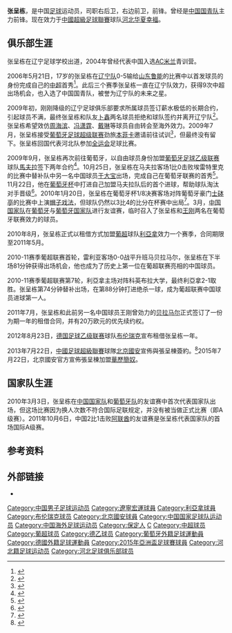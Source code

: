 {{NoteTA|G1=足球|G2=西甲|G3=uefa|G4=德甲
|1=zh-hans:雷利亚;zh-hk:利亞拿;zh-tw:雷利亞;
|2=zh-hans:贝拉马尔; zh-hant:比拉馬;

}}
{{Infobox football biography
| name = 张呈栋
| fullname = 张呈栋
| image =张呈栋.png
| englishfullname = Zhang Chengdong
| birth_date = {{Birth date and age|1989|2|9|df=y}}
| birth_place = 中国[[河北|河北]][[保定|保定]]
| dateofbirth = {{birth date and age|1989|2|9}}
| height = {{height|m=1.88}}
| currentclub = [[河北华夏幸福足球俱乐部|河北华夏幸福]]
| clubnumber = 28
| position = 前锋，右后卫，右边前卫
| youthyears1 = 1999–2006 | youthclubs1 = [[辽宁宏运足球俱乐部|辽宁宏运]]
| years1 = 2006–2008 | clubs1 = [[辽宁宏运足球俱乐部|辽宁宏运]] | caps1 = 9 | goals1 = 2
| years2 = 2009–2013 | clubs2 = [[馬夫拉體育會|馬夫拉]] | caps2 = 28 | goals2 = 4
| years3 = 2010–2011 | clubs3 = → [[利亞拿體育會|利亞拿]] (租借) | caps3 = 14 | goals3 = 2
| years4 = 2011–2012 | clubs4 = → [[比拉馬體育會|比拉馬]] (租借) | caps4 = 26 | goals4 = 6
| years5 = 2012–2013 | clubs5 = → [[和睦不伦瑞克|和睦不伦瑞克]] (租借) | caps5 = 12 | goals5 = 0
| years6 = 2013–2016 | clubs6 = [[北京國安足球俱樂部|北京國安]] | caps6 = 62 | goals6 = 2
| years7 = 2015–2016 | clubs7 = → [[巴列卡诺闪电|巴列卡诺]] (租借) | caps7 = 1 | goals7 = 0
| years8 = 2017– | clubs8 = [[河北华夏幸福足球俱乐部|河北华夏幸福]] | caps8 = 102 | goals8 = 9
| nationalyears1 = 2011– | nationalteam1 = [[中国国家足球队|中国]] | nationalcaps1 = 32 | nationalgoals1 = 0
| pcupdate = 2021年7月8日
| ntupdate = 2021-7-8
}}

'''张呈栋'''{{BD|1989年|2月9日|||Zhang Chengdong}}，是中国[[足球|足球]]运动员，司职右后卫，右边前卫，前锋。曾经是[[中国国家青年足球队|中国国青队]]主力前锋。现在效力于[[中國超級足球聯賽|中國超級足球聯賽]]球队[[河北华夏幸福足球俱乐部|河北华夏幸福]]。

==俱乐部生涯==
张呈栋在辽宁足球学校出道，2004年曾经代表中国入选[[AC米兰|AC米兰]]青训营。

2006年5月21日，17岁的张呈栋在[[辽宁足球俱乐部|辽宁队]]0-5输给[[山东鲁能|山东鲁能]]的比赛中以首发球员的身份完成自己的[[中超|中超]]首秀<ref>{{cite web| title ="穷辽足惨败给富鲁能 “钱袋子”决定比赛胜败"| url =http://sports.nen.com.cn/72626041549488128/20060522/1920488.shtml| access-date =2009-11-23| archive-date =2012-03-15| archive-url =https://web.archive.org/web/20120315073624/http://sports.nen.com.cn/72626041549488128/20060522/1920488.shtml| dead-url =yes}}</ref>。此后三个赛季张呈栋一直在辽宁队效力，获得9次中超出场机会，也入选了中国国青队，被誉为辽宁队的未来之星。

2009年初，刚刚降级的辽宁足球俱乐部要求所属球员签订薪水极低的长期合约，引起球员不满，最终张呈栋和队友[[卜鑫|卜鑫]]两名球员拒绝和球队签约并离开辽宁队<ref>{{cite web| title ="张呈栋交底为何拒签合同 三年长约恐毁大好前程"| url =http://sports.163.com/09/0302/01/53C6KDN200051C89.html| access-date =2009-11-23| archive-date =2017-02-02| archive-url =https://web.archive.org/web/20170202203750/http://sports.163.com/09/0302/01/53C6KDN200051C89.html| dead-url =no}}</ref>。张呈栋希望效仿[[周海滨|周海滨]]、[[冯潇霆|冯潇霆]]、[[戴琳|戴琳]]等球员自由转会至海外效力。2009年7月，张呈栋接受[[葡萄牙足球超级联赛|葡萄牙足球超级联赛]]劲旅[[里斯本與本菲卡體育|本菲卡]]邀请前往试训<ref>{{cite web| title ="国青尖刀再得葡超球会相中 两年前曾受本菲卡青睐"| url =http://cnsoccer.titan24.com/2009-07-20/40003.html| deadurl =yes| archiveurl =https://web.archive.org/web/20090824132200/http://cnsoccer.titan24.com/2009-07-20/40003.html| archivedate =2009-08-24| access-date =2009-11-23}}</ref>，但最终没有留下。张呈栋回国代表河北队参加[[中华人民共和国第十一届全国运动会|全运会]]足球比赛。

2009年9月，张呈栋再次前往葡萄牙，以自由球员身份加盟[[葡萄牙足球乙级联赛|葡萄牙足球乙级联赛]]球队[[馬夫拉體育會|馬夫拉]]签下两年合约<ref>{{cite web| title ="国青前锋加盟葡萄牙球队 他被看做是中国最有前途新星"| url =http://news.xinmin.cn/rollnews/2009/09/23/2616906.html| access-date =2009-11-23| archive-date =2016-03-03| archive-url =https://web.archive.org/web/20160303183912/http://news.xinmin.cn/rollnews/2009/09/23/2616906.html| dead-url =no}}</ref>。10月25日，张呈栋在马夫拉客场1比0击败埃雷特里克的比赛中替补队中另一名中国球员[[于大宝|于大宝]]出场，完成自己在葡萄牙联赛的首秀<ref>{{cite web| title ="葡乙演中国留洋前所未有一幕 于大宝被中国小队友换下"| url =http://sports.sina.com.cn/g/2009-10-27/08534665222.shtml| access-date =2009-12-11| archive-date =2016-03-04| archive-url =https://web.archive.org/web/20160304090943/http://sports.sina.com.cn/g/2009-10-27/08534665222.shtml| dead-url =no}}</ref>。11月22日，他在[[葡萄牙杯|葡萄牙杯]]中打进自己加盟马夫拉队后的首个进球，帮助球队淘汰对手晋级<ref>{{cite web| title ="葡萄牙杯：张呈栋海外首球 马夫拉4-3点杀晋级"| url =http://news.xinmin.cn/rollnews/2009/11/23/2958894.html| access-date =2009-11-23| archive-date =2017-01-18| archive-url =https://web.archive.org/web/20170118131136/http://news.xinmin.cn/rollnews/2009/11/23/2958894.html| dead-url =no}}</ref>。2010年1月20日，张呈栋在葡萄牙杯1/8决赛客场对阵葡萄牙豪门[[葡萄牙士砵亭俱樂部|士砵亭]]的比赛中上演[[帽子戏法|帽子戏法]]，但球队仍然以3比4的比分在杯赛中出局<ref>{{cite web| title ="葡杯-中国边锋帽子戏法 葡乙队客场3-4里斯本竞技"| url =http://sports.sina.com.cn/g/2010-01-21/06584800815.shtml| access-date =2010-01-21| archive-date =2020-12-14| archive-url =https://web.archive.org/web/20201214201408/http://sports.sina.com.cn/g/2010-01-21/06584800815.shtml| dead-url =no}}</ref>。3月，[[中国国家足球队|中国国家队]]在[[葡萄牙|葡萄牙]]与[[葡萄牙国家足球队|葡萄牙国家队]]进行友谊赛，临时召入了张呈栋和[[王刚_(足球运动员)|王刚]]两名在葡萄牙联赛效力的球员。

2010年8月，张呈栋正式以租借方式加盟[[葡超|葡超]]球队[[利亞拿體育會|利亞拿]]效力一个赛季，合同期限至2011年5月。

2010-11赛季葡超联赛首轮，雷利亚客场0-0战平升班马贝拉马尔，张呈栋在下半场81分钟获得出场机会，他也成为了历史上第一位在葡超联赛亮相的中国球员。

2010-11赛季葡超联赛第7轮，利亞拿主场对阵科英布拉大学，最终利亞拿2-1取胜。张呈栋第74分钟替补出场，在第88分钟打进绝杀一球，成为葡超联赛中国球员进球第一人。

2011年7月，张呈栋和此前另一名中国球员王刚曾効力的[[贝拉马尔|贝拉马尔]]正式签订了一份为期一年的租借合同，并有20万欧元的优先续约权。

2012年8月23日，[[德国足球乙级联赛|德国足球乙级联赛]]球队[[布伦瑞克足球俱乐部|布伦瑞克]]宣布租借张呈栋一年。

2013年7月22日，[[中國足球超級聯賽|中國足球超級聯賽]]球隊[[北京國安足球俱樂部|北京國安]]宣佈與張呈棟簽約。<ref>{{cite news|title=国安官方宣布签约张呈栋 海归国脚身披68号战中超|url=http://sports.sina.com.cn/j/2013-07-22/13116683274.shtml|publisher=新浪体育|date=2013-07-22|accessdate=2013-07-22|archive-date=2020-11-29|archive-url=https://web.archive.org/web/20201129022119/http://sports.sina.com.cn/j/2013-07-22/13116683274.shtml|dead-url=no}}</ref>2015年7月22日，北京國安官方宣佈張呈棟加盟[[馬德里華歷簡奴閃電|華歷簡奴]]。

==国家队生涯==
2010年3月3日，张呈栋在[[中国国家足球队|中国国家队]]和[[葡萄牙国家足球队|葡萄牙队]]的友谊赛中首次代表国家队出场，但这场比赛因为换人次数不符合国际足联规定，并没有被当做正式比赛（即A级赛）。2011年10月6日，中国2比1击败[[阿联酋国家足球队|阿联酋]]的友谊赛是张呈栋代表国家队的首场国际A级赛。

==参考资料==
{{reflist}}

== 外部链接 ==
* {{Sinaweibo|zhangchengdong}}

{{2015年亚洲杯足球赛中国参赛名单}}
{{2019年亚洲杯足球赛中国参赛名单}}
{{2013年中超分类名单北京}}
{{2014年中超分类名单北京}}
{{2015年中超分类名单北京}}
{{2016年中超分类名单北京}}
{{2017年中超分类名单河北}}
{{2018年中超分类名单河北}}

{{DEFAULTSORT:Zhang Chengdong}}
[[Category:中国男子足球运动员|Category:中国男子足球运动员]]
[[Category:遼寧宏運球員|Category:遼寧宏運球員]]
[[Category:利亞拿球員|Category:利亞拿球員]]
[[Category:布伦瑞克球员|Category:布伦瑞克球员]]
[[Category:北京國安球員|Category:北京國安球員]]
[[Category:中国国家足球队运动员|Category:中国国家足球队运动员]]
[[Category:中国海外足球运动员|Category:中国海外足球运动员]]
[[Category:保定人|Category:保定人]]
[[Category:张姓|C]]
[[Category:中超球员|Category:中超球员]]
[[Category:葡超球员|Category:葡超球员]]
[[Category:德乙球员|Category:德乙球员]]
[[Category:葡萄牙外籍足球運動員|Category:葡萄牙外籍足球運動員]]
[[Category:德國外籍足球運動員|Category:德國外籍足球運動員]]
[[Category:2015年亞洲盃足球賽球員|Category:2015年亞洲盃足球賽球員]]
[[Category:河北籍足球运动员|Category:河北籍足球运动员]]
[[Category:河北足球俱乐部球员|Category:河北足球俱乐部球员]]